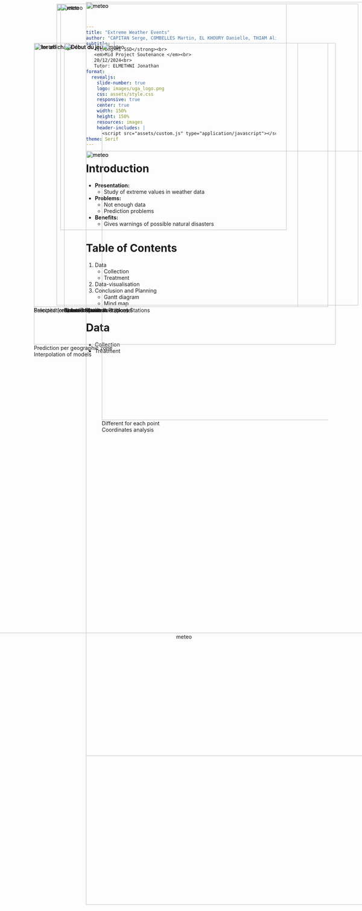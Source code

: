```yaml
---
title: "Extreme Weather Events"
author: "CAPITAN Serge, COMBELLES Martin, EL KHOURY Danielle, THIAM Alioune  Badara"
subtitle: |
   <strong>M1 SSD</strong><br>
   <em>Mid Project Soutenance </em><br> 
   20/12/2024<br>  
   Tutor: ELMETHNI Jonathan
format:
  revealjs:
    slide-number: true
    logo: images/uga_logo.png
    css: assets/style.css
    responsive: true
    center: true
    width: 150%
    height: 150%
    resources: images
    header-includes: |
      <script src="assets/custom.js" type="application/javascript"></script>
theme: Serif
---
```



# Introduction
- **Presentation:** 
  - Study of extreme values in weather data

  <div style="position: absolute; top: 10px; right: 10px;"> <img src="images/Meteo_isere_pic.jpg" alt="meteo" style="width: 800px;"> </div>

- **Problems:** 
  - Not enough data
  - Prediction problems

- **Benefits:** 
  - Gives warnings of possible natural disasters


# Table of Contents
::: {.incremental}
1. Data
   - Collection
   - Treatment
2. Data-visualisation
3. Conclusion and Planning
   - Gantt diagram
   - Mind map
::: 


# Data
 - Collection
 - Treatment

#
<div style="position: absolute; top: 5px;"> <img src="images/meteo_france.png" alt="meteo" style="width: 2000px;"> </div>
<div style="position: absolute; top: 400px;"> <img src="images/diff_datasets.png" alt="meteo" style="width: 2000px;"> </div>


#

<div style="position: absolute; top: 5px;"> <img src="images/meteo_france.png" alt="meteo" style="width: 2000px;"> </div>
<div style="position: absolute; top: 400px;"> <img src="images/correct_dataset.png" alt="meteo" style="width: 2000px;"> </div>


# 
<div style="display: flex; flex-direction: column; justify-content: center; align-items: center; height: 100%;">
  <figure style="text-align: center;">
    <img src="images/clean_data.png" alt="meteo" style="width: 2500px;">
  </figure>
</div>


##  Example of Prapoutel's Stations

<div style="position: absolute; top: 100px; right: 50px;"> 
<figure>
    <img src="images/cartePrapout.png" alt="Début du jeu" style="width:700px;">
    <figcaption>Three Prapoutel's stations</figcaption>
  </figure>
</div>

##  Example of Prapoutel's Stations

<div style="position: absolute; top: 100px; left: 50px;"> 
<figure>
    <img src="images/timeline.png" alt="1er affichage" style="width:700px;">
    <figcaption>Precipitation measurement at Prapoutel</figcaption>
  </figure>
</div>



<div style="position: absolute; top: 100px; right: 50px;"> 
<figure>
    <img src="images/cartePrapout.png" alt="Début du jeu" style="width:700px;">
    <figcaption>Three Prapoutel's stations</figcaption>
  </figure>
</div>


## Stations' Sorting
<br>

:::{.incremental}
 - We have 24 isolated stations 
 - 18 have enough data 
 - Covering all of Isère
 
:::
<div style="position: absolute; top: 100px; right: 50px;"> 
<figure>
    <img src="images/carte2.png" alt="Début du jeu" style="width:700px;">
    <figcaption>Isolated Stations</figcaption>
  </figure>
</div>

## Station's Sorting

<div style="position: absolute; top: 100px; right: 50px;"> 
<figure>
    <img src="images/carte2.png" alt="Début du jeu" style="width:700px;">
    <figcaption>Isolated Stations</figcaption>
  </figure>
</div>
    



## Station's Sorting
<div style="position: absolute; top: 100px; left: 50px;"> 
<figure>
    <img src="images/carte3.png" alt="1er affichage" style="width:700px;">
    <figcaption>Selected (red) and not selected (blue) Stations</figcaption>
  </figure>
</div>



<div style="position: absolute; top: 100px; right: 50px;"> 
<figure>
    <img src="images/carte2.png" alt="Début du jeu" style="width:700px;">
    <figcaption>Isolated Stations</figcaption>
  </figure>
</div>

# Chosen Stations
<br>

:::{.incremental}
 - 58 stations  
 - 50 years of data (from 1972 to 2022)
 - => approximately 1.000.000 rows of data.
:::

<div style="position: absolute; top: 100px; right: 50px;"> 
<figure>
    <img src="images/carte4.png" alt="Début du jeu" style="width:700px;">
    <figcaption>Selected Stations</figcaption>
  </figure>
</div>


# Data-Visualisation
- Map choroplethe
- Heat Map

# Modelisation with risk card

 <div style=" position: absolute; top: 100px; left: 50px;">
  <figure style="width: 800px;">
    <img src="images/choroplèthe.png" alt="meteo" style="width: 800px;">
    <figcaption>Prediction per geographic zone <br>
    Interpolation of models</figcaption>
  </figure>
</div>

<div style=" position: absolute; top: 100px; right: 50px;">
  <figure style="width: 600px;">
    <img src="images/HeatMap.png" alt="meteo" style="width: 1000px;">
    <figcaption>Different for each point <br>
    Coordinates analysis</figcaption>
  </figure>
</div>

# Planning of the project
**What have we already done ?**
<br>
Comprehension of the subject and first view of the dataset
<div style="display: flex; flex-direction: column; justify-content: center; align-items: center; height: 100%;">
  <figure style="text-align: center;">
    <img src="images/gantt1.png" alt="meteo" style="width: 1000px;">
    <figcaption>Work already done</figcaption>
  </figure>
</div>

# Planning of the project
**What's next ?**
<br>
- First analysis and modelisation <br>
- Creation of the Shiny app
<div style="display: flex; flex-direction: column; justify-content: center; align-items: center; height: 100%;">
  <figure style="text-align: center;">
    <img src="images/gantt2.png" alt="meteo" style="width: 1200px;">
    <figcaption>Next stages of the project</figcaption>
  </figure>
</div>


# Project's mind map

<div style="display: flex; flex-direction: column; justify-content: center; align-items: center; height: 100%;">
  <figure style="text-align: center;">
    <img src="images/ccl.png" alt="meteo" style="width: 1500px;">
  </figure>
</div>



# Tools
<br>

 - Statistics
 - Create maps
 - Generate replicable reporting
 - Code with needed ressources
 - Research about Extreme Value Theory
 - Look for data sets

 <div style="position: absolute; top: 10px; right: 200px;"> <img src="images/tools.png" alt="meteo" style="width: 600px;"> </div>

# Thank you for listening

 - Any questions ?
